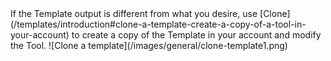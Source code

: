 <Tip>
If the Template output is different from what you desire, use [Clone](/templates/introduction#clone-a-template-create-a-copy-of-a-tool-in-your-account)
to create a copy of the Template in your account and modify the Tool.
![Clone a template](/images/general/clone-template1.png)
</Tip>